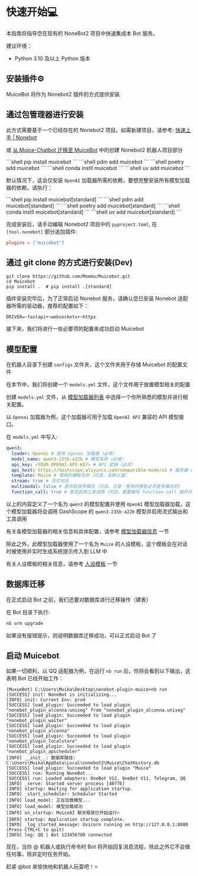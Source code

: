 # 快速开始💻

本指南将指导您在现有的 NoneBot2 项目中快速集成本 Bot 服务。

建议环境：

- Python 3.10 及以上 Python 版本


## 安装插件⚙️

MuiceBot 将作为 Nonebot2 插件的方式提供安装

## 通过包管理器进行安装

此方式需要基于一个已经存在的 Nonebot2 项目。如需新建项目，请参考: [快速上手 | Nonebot](https://nonebot.dev/docs/quick-start#%E5%88%9B%E5%BB%BA%E9%A1%B9%E7%9B%AE)

或 [从 Muice-Chatbot 迁移至 MuiceBot](https://www.bilibili.com/opus/1053416496894574593) 中的创建 Nonebot2 机器人项目部分


<Tabs>
  <Tab label="pip">
```shell
pip install muicebot
```
  </Tab>

  <Tab label="pdm">
```shell
pdm add muicebot
```
  </Tab>

  <Tab label="poetry">
```shell
poetry add muicebot
```
  </Tab>

  <Tab label="conda">
```shell
conda instll muicebot
```
  </Tab>

  <Tab label="uv">
```shell
uv add muicebot
```
  </Tab>

</Tabs>

默认情况下，这会仅安装 `OpenAI` 加载器所需的依赖，要想完整安装所有模型加载器的依赖，请执行：

<Tabs>
  <Tab label="pip">
```shell
pip install muicebot[standard]
```
  </Tab>

  <Tab label="pdm">
```shell
pdm add muicebot[standard]
```
  </Tab>

  <Tab label="poetry">
```shell
poetry add muicebot[standard]
```
  </Tab>

  <Tab label="conda">
```shell
conda instll muicebot[standard]
```
  </Tab>

  <Tab label="uv">
```shell
uv add muicebot[standard]
```
  </Tab>

</Tabs>

完成安装后，请手动编辑 Nonebot2 项目中的 `pyproject.toml`, 在 `[tool.nonebot]` 部分追加插件:

```toml
plugins = ["muicebot"]
```

## 通过 git clone 的方式进行安装(Dev)

```
git clone https://github.com/Moemu/Muicebot.git
cd Muicebot
pip install .  # pip install .[standard]
```

插件安装完毕后，为了正常启动 Nonebot 服务，请确认您已安装 Nonebot 适配器所需的驱动器，推荐的配置如下：

```dotenv
DRIVER=~fastapi+~websockets+~httpx
```

接下来，我们将进行一些必要项的配置来成功启动 Muicebot

## 模型配置

在机器人目录下创建 `configs` 文件夹，这个文件夹用于存储 Muicebot 的配置文件

在本节中，我们将创建一个 `models.yml` 文件，这个文件用于放置模型相关的配置

创建 `models.yml` 文件，从 [模型加载器列表](/guide/model#实现的加载器及其支持的模型) 中选择一个你所熟悉的模型并进行相关配置。

以 `Openai` 加载器为例，这个加载器可用于加载 `OpenAI API` 兼容的 API 模型接口。

在 `models.yml` 中写入:

```yaml
qwen3:
  loader: Openai # 使用 openai 加载器（必填）
  model_name: qwen3-235b-a22b # 模型名称（必填）
  api_key: <YOUR-OPENAI-API-KEY> # API 密钥（必须）
  api_host: https://dashscope.aliyuncs.com/compatible-mode/v1 # 服务器 API 接口地址 （可选，默认 OpenAI 服务）
  template: Muice # 使用的模板名称（可选，无默认值）
  stream: true # 流式对话
  multimodal: false # 是否启用多模态（可选。注意：使用的模型必须是多模态的）
  function_call: true # 是否启用工具调用（可选。需要编写 function call 插件并启用）
```

以上的内容定义了一个名为 `qwen3` 的模型配置并使用 `OpenAI` 模型加载器加载，这个模型加载器将会调用 DashScope 的 `qwen3-235b-a22b` 模型并启用流式输出和工具调用

有关各模型加载器的相关信息和具体配置，请参考 [模型加载器信息](/guide/model) 一节

除此之外，此模型加载器使用了一个名为 `Muice` 的人设模板，这个模板会在对话时被使用并实时生成系统提示传入到 LLM 中

有关人设模板的相关信息，请参考 [人设模板](/guide/template) 一节

## 数据库迁移

在正式启动 Bot 之前，我们还要对数据库进行迁移操作（建表）

在 Bot 目录下执行:

```bash
nb orm upgrade
```

如果没有报错提示，则说明数据库迁移成功，可以正式启动 Bot 了

## 启动 Muicebot

如果一切顺利，以 QQ 适配器为例，在运行 `nb run` 后，你将会看到以下输出，这表明 Bot 已经开始工作：

```shell
(MuxueBot) C:\Users\Muika\Desktop\nonebot-plugin-muice>nb run
[SUCCESS] init: NoneBot is initializing...
[INFO] init: Current Env: prod
[SUCCESS] load_plugin: Succeeded to load plugin "nonebot_plugin_alconna:uniseg" from "nonebot_plugin_alconna.uniseg"
[SUCCESS] load_plugin: Succeeded to load plugin "nonebot_plugin_waiter"
[SUCCESS] load_plugin: Succeeded to load plugin "nonebot_plugin_alconna"
[SUCCESS] load_plugin: Succeeded to load plugin "nonebot_plugin_localstore"
[SUCCESS] load_plugin: Succeeded to load plugin "nonebot_plugin_apscheduler"
[INFO] __init__: 数据库路径: C:\Users\Muika\AppData\Local\nonebot2\Muice\ChatHistory.db
[SUCCESS] load_plugin: Succeeded to load plugin "Muice"
[SUCCESS] run: Running NoneBot...
[SUCCESS] run: Loaded adapters: OneBot V12, OneBot V11, Telegram, QQ
[INFO] _serve: Started server process [40776]
[INFO] startup: Waiting for application startup.
[INFO] _start_scheduler: Scheduler Started
[INFO] load_model: 正在加载模型...
[INFO] load_model: 模型加载成功
[INFO] on_startup: MuiceAI 聊天框架已开始运行⭐
[INFO] startup: Application startup complete.
[INFO] _log_started_message: Uvicorn running on http://127.0.0.1:8080 (Press CTRL+C to quit)
[INFO] log: QQ | Bot 123456789 connected
```

现在，当你 @ 机器人或执行命令时 Bot 将开始回复消息流程，除此之外它不会做任何事，除非定时任务开始。

赶紧 @bot 来愉快地和机器人玩耍吧！⭐